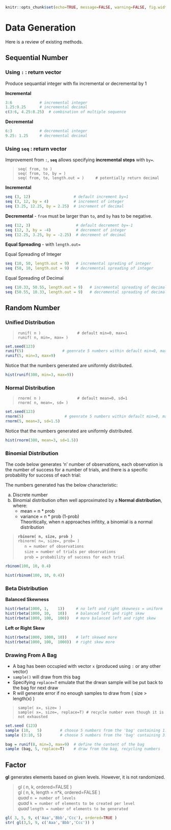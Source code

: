 ```r
knitr::opts_chunk$set(echo=TRUE, message=FALSE, warning=FALSE, fig.width=2.6736, fig.height=2.5, fig.show='hold', results = 'hold') 
```

# Data Generation

Here is a review of existing methods.

## Sequential Number

### Using `:` : return vector
Produce sequantial integer with fix incremental or decremental by 1

**Incremental**
```r
3:6            # incremental integer
1.25:9.25      # incremental decimal
c(3:6, 4.25:8.25)  # combination of multiple sequence
```

**Decremental**
```r
6:3            # decremental integer
9.25: 1.25     # decremental decimal
```

### Using `seq` : return vector
Improvement from `:`, **`seq`** allows specifying **incremental steps** with `by=`.   

> `seq( from, to )`   
> `seq( from, to, by = )`   
> `seq( from, to, length.out = )     # potentially return decimal`   

**Incremental**  
```r
seq (3, 12)                   # default increment by=1
seq (3, 12, by = 4)           # increment of integer
seq (3.25, 12.25, by = 2.25)  # increment of decimal 
```

**Decremental** - `from` must be larger than `to`, and `by` has to be negative.  
```r
seq (12, 3)                    # default decrement by=-1
seq (12, 3, by = -4)           # decrement of integer
seq (12.25, 3.25, by = -2.25)  # decrement of decimal
```

**Equal Spreading** - with `length.out=`    

Equal Spreading of Integer  
```r
seq (10, 50, length.out = 9)   # incremental spreding of integer
seq (50, 10, length.out = 9)   # decremental spreading of integer
```

Equal Spreading of Decimal     
```r
seq (10.33, 50.55, length.out = 9)   # incremental spreading of decimal
seq (50.55, 10.33, length.out = 9)   # decremental spreading of decimal
```

## Random Number


### Unified Distribution

> `runif( n )                # default min=0, max=1`   
> `runif( n, min=, max= )`   

```r
set.seed(123)
runif(5)                 # geenrate 5 numbers within default min=0, max=1
runif(5, min=3, max=9)
```

Notice that the numbers generated are uniformly distributed.  

```r
hist(runif(300, min=3, max=9))
```

### Normal Distribution

> `rnorm( n )                # default mean=0, sd=1`   
> `rnorm( n, mean=, sd= )`   

```r
set.seed(123)
rnorm(5)                  # geenrate 5 numbers within default min=0, max=1
rnorm(5, mean=3, sd=1.5)
```

Notice that the numbers generated are uniformly distributed.  

```r
hist(rnorm(300, mean=3, sd=1.5))
```


### Binomial Distribution

The code below generates 'n' number of observations, each observation is the number of success for a number of trials, and there is a specific probability for success of each trial:  

The numbers generated has the below characteristic:

a. Discrete number  
b. Binomial distribution often well approximated by a **Normal distribution**, where:  
    - mean = n * prob  
    - variance = n * prob (1-prob)  
    Theoritically, when n approaches infitity, a binomial is a normal distribution  

> **`rbinorm( n, size, prob )`**   
> `rbinorm( n=, size=, prob= )`     
> $\quad$ `n = number of observations`  
> $\quad$ `size = number of trials per observations`  
> $\quad$ `prob = probability of success for each trial`  

```r
rbinom(100, 10, 0.4)
```

```r
hist(rbinom(100, 10, 0.4))
```


### Beta Distribution

**Balanced Skewness**  

```r
hist(rbeta(1000, 1,    1))     # no left and right skewness = uniform
hist(rbeta(1000, 10,   10))    # balanced left and right skew
hist(rbeta(1000, 100,  100))   # more balanced left and right skew
```

**Left or Right Skew**

```r
hist(rbeta(1000, 1000, 10))    # left skewed more
hist(rbeta(1000, 100,  1000))  # right skew more
```

### Drawing From A Bag

+ A bag has been occupied with vector `x` (produced using `:` or any other vector)  
+ `sample()` will draw from this bag  
+ Specifying `replace=T` emulate that the drwan sample will be put back to the bag for next draw    
+ R will generate error if no enough samples to draw from ( size > length(x) )  

> `sample( x=, size= )`    
> `sample( x=, size=, replace=T) # recycle number even though it is not exhausted`    

```r
set.seed (123)
sample (10,   5)        # choose 5 numbers from the 'bag' containing 1:10
sample (3:10, 5)        # choose 5 numbers from the 'bag' containing 3:10

bag = runif(8, min=3, max=9)  # define the content of the bag
sample (bag, 5, replace=T)    # draw from the bag, recycling numbers
```


## Factor

**gl** generates elements based on given levels. However, it is not randomized.  

> gl ( n, k, ordered=FALSE )  
> gl ( n, k, length = n*k, ordered=FALSE )  
> $quad$ `n = number of levels`  
> $quad$ `k = number of elements to be created per level`  
> $quad$ `length = number of elements to be generated`  

```r
gl( 3, 5, 9, c('Aaa','Bbb','Ccc'), ordered=TRUE )
str( gl(3,5, 9, c('Aaa','Bbb','Ccc')) )
```



